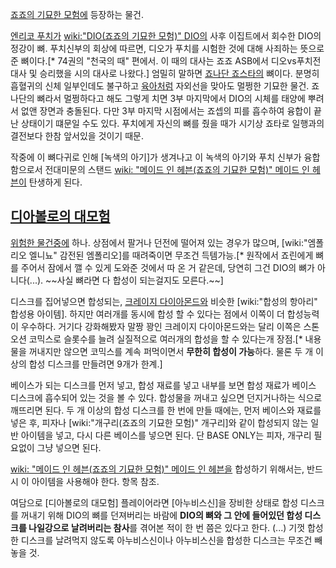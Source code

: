 [[죠죠의 기묘한 모험]]에 등장하는 물건.

[[엔리코 푸치]]가 [[wiki:"DIO(죠죠의 기묘한 모험)" DIO]]의 사후 이집트에서 회수한 DIO의 정강이 뼈. 푸치신부의 회상에 따르면, 디오가 푸치를 시험한 것에 대해 사죄하는 뜻으로 준 뼈이다.[* 74권의 "천국의 때" 편에서. 이 때의 대사는 죠죠 ASB에서 디오vs푸치전 대사 및 승리했을 시의 대사로 나왔다.]
엄밀히 말하면 [[죠나단 죠스타]]의 뼈이다. 분명히 흡혈귀의 신체 일부인데도 불구하고 [[육아]]처럼 자외선을 맞아도 멀쩡한 기묘한 물건. 죠나단의 뼈라서 멀쩡하다고 해도 그렇게 치면 3부 마지막에서 DIO의 시체를 태양에 뿌려서 없앤 장면과 충돌된다. 다만 3부 마지막 시점에서는 죠셉의 피를 흡수하여 융합이 끝난 상태이기 떄문일 수도 있다. 푸치에게 자신의 뼈를 줬을 때가 시기상 죠타로 일행과의 결전보다 한참 앞서있을 것이기 때문.

작중에 이 뼈다귀로 인해 [녹색의 아기]가 생겨나고 이 녹색의 아기와 푸치 신부가 융합함으로서 전대미문의 스탠드 [[wiki: "메이드 인 헤븐(죠죠의 기묘한 모험)" 메이드 인 헤븐]]이 탄생하게 된다. 

== [[디아볼로의 대모험]] ==
[[위험한 물건]]중에 하나. 상점에서 팔거나 던전에 떨어져 있는 경우가 많으며, [wiki:"엠폴리오 엘니뇨" 감전된 엠폴리오]를 때려죽이면 무조건 득템가능.[* 원작에서 죠린에게 뼈를 주어서 잠에서 깰 수 있게 도와준 것에서 따 온 거 같은데, 당연히 그건 DIO의 뼈가 아니다(...). ~~사실 뼈라면 다 합성이 되는걸지도 모른다.~~]

디스크를 집어넣으면 합성되는, [[크레이지 다이아몬드]]와 비슷한 [wiki:"합성의 항아리" 합성용 아이템]. 하지만 여러개를 동시에 합성 할 수 있다는 점에서 이쪽이 더 합성능력이 우수하다. 거기다 강화해봤자 말짱 꽝인 크레이지 다이아몬드와는 달리 이쪽은 스톤 오션 코믹스로 슬롯수를 늘려 실질적으로 여러개의 합성을 할 수 있다는개 장점.[* 내용물을 꺼내지만 않으면 코믹스를 계속 퍼먹이면서 '''무한히 합성이 가능'''하다. 물론 두 개 이상의 합성 디스크를 만들려면 9개가 한계.]

베이스가 되는 디스크를 먼저 넣고, 합성 재료를 넣고 내부를 보면 합성 재료가 베이스 디스크에 흡수되어 있는 것을 볼 수 있다. 합성물을 꺼내고 싶으면 던지거나하는 식으로 깨뜨리면 된다. 두 개 이상의 합성 디스크를 한 번에 만들 때에는, 먼저 베이스와 재료를 넣은 후, 피자나 [wiki:"개구리(죠죠의 기묘한 모험)" 개구리]와 같이 합성되지 않는 일반 아이템을 넣고, 다시 다른 베이스를 넣으면 된다. 단 BASE ONLY는 피자, 개구리 필요없이 그냥 넣으면 된다. 

[[wiki: "메이드 인 헤븐(죠죠의 기묘한 모험)" 메이드 인 헤븐]]을 합성하기 위해서는, 반드시 이 아이템을 사용해야 한다. 항목 참조.

여담으로 [디아볼로의 대모험] 플레이어라면 [아누비스신]을 장비한 상태로 합성 디스크를 꺼내기 위해 DIO의 뼈를 던져버리는 바람에 '''DIO의 뼈와 그 안에 들어있던 합성 디스크를 나일강으로 날려버리는 참사'''를 겪어본 적이 한 번 쯤은 있다고 한다. (...) 기껏 합성한 디스크를 날려먹지 않도록 아누비스신이나 아누비스신을 합성한 디스크는 무조건 빼놓을 것.
